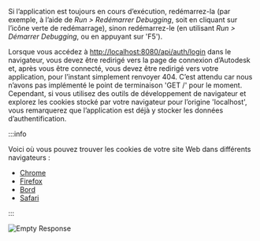 Si l’application est toujours en cours d’exécution, redémarrez-la (par exemple, à l’aide de _Run > Redémarrer Debugging_,
soit en cliquant sur l’icône verte de redémarrage), sinon redémarrez-le (en utilisant _Run > Démarrer Debugging_,
ou en appuyant sur 'F5').

Lorsque vous accédez à [http://localhost:8080/api/auth/login](http://localhost:8080/api/auth/login)
dans le navigateur, vous devez être redirigé vers la page de connexion d’Autodesk et, après vous être connecté, vous devez
être redirigé vers votre application, pour l’instant simplement renvoyer 404. C’est attendu car nous n’avons pas
implémenté le point de terminaison 'GET /' pour le moment. Cependant, si vous utilisez des outils de développement de navigateur et explorez les cookies
stocké par votre navigateur pour l’origine 'localhost', vous remarquerez que l’application est déjà
y stocker les données d’authentification.



:::info

Voici où vous pouvez trouver les cookies de votre site Web dans différents navigateurs :
- [Chrome](https://developer.chrome.com/docs/devtools/storage/sessionstorage/)
- [Firefox](https://developer.mozilla.org/en-US/docs/Tools/Storage_Inspector/Cookies)
- [Bord](https://docs.microsoft.com/en-us/microsoft-edge/devtools-guide-chromium/storage/cookies)
- [Safari](https://developer.apple.com/safari/tools/)


:::



![Empty Response](../../dotnet/auth/empty-response.webp)
